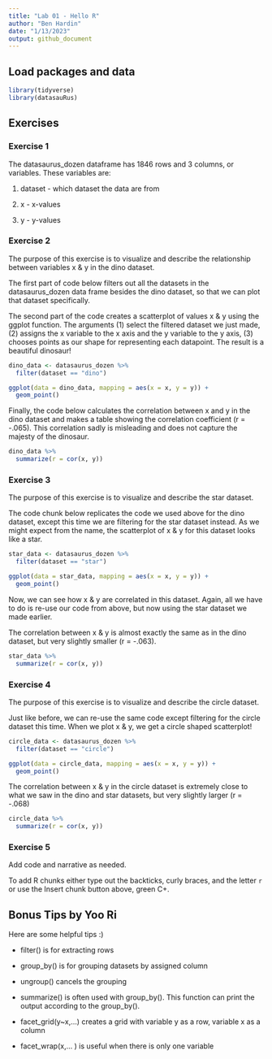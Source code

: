 ```yaml
---
title: "Lab 01 - Hello R"
author: "Ben Hardin"
date: "1/13/2023"
output: github_document
---
```


## Load packages and data

```r
library(tidyverse) 
library(datasauRus)
```

## Exercises

### Exercise 1

The datasaurus_dozen dataframe has 1846 rows and 3 columns, or variables.
These variables are:

1. dataset - which dataset the data are from

2. x - x-values

3. y - y-values

### Exercise 2

The purpose of this exercise is to visualize and describe the relationship between variables x & y in the dino dataset.

The first part of code below filters out all the datasets in the datasaurus_dozen data frame besides the dino dataset, so that we can plot that dataset specifically.

The second part of the code creates a scatterplot of values x & y using the ggplot function. The arguments (1) select the filtered dataset we just made, (2) assigns the x variable to the x axis and the y variable to the y axis, (3) chooses points as our shape for representing each datapoint. The result is a beautiful dinosaur!

```r
dino_data <- datasaurus_dozen %>%
  filter(dataset == "dino")

ggplot(data = dino_data, mapping = aes(x = x, y = y)) +
  geom_point()
```

Finally, the code below calculates the correlation between x and y in the dino dataset and makes a table showing the correlation coefficient (r = -.065). This correlation sadly is misleading and does not capture the majesty of the dinosaur.

```r
dino_data %>%
  summarize(r = cor(x, y))
```

### Exercise 3

The purpose of this exercise is to visualize and describe the star dataset.

The code chunk below replicates the code we used above for the dino dataset, except this time we are filtering for the star dataset instead. As we might expect from the name, the scatterplot of x & y for this dataset looks like a star.


```r
star_data <- datasaurus_dozen %>%
  filter(dataset == "star")

ggplot(data = star_data, mapping = aes(x = x, y = y)) +
  geom_point()
```

Now, we can see how x & y are correlated in this dataset. Again, all we have to do is re-use our code from above, but now using the star dataset we made earlier.

The correlation between x & y is almost exactly the same as in the dino dataset, but very slightly smaller (r = -.063).

```r
star_data %>%
  summarize(r = cor(x, y))
```

### Exercise 4

The purpose of this exercise is to visualize and describe the circle dataset.

Just like before, we can re-use the same code except filtering for the circle dataset this time. When we plot x & y, we get a circle shaped scatterplot!

```r
circle_data <- datasaurus_dozen %>%
  filter(dataset == "circle")

ggplot(data = circle_data, mapping = aes(x = x, y = y)) +
  geom_point()
```
The correlation between x & y in the circle dataset is extremely close to what we saw in the dino and star datasets, but very slightly larger (r = -.068)

```r
circle_data %>%
  summarize(r = cor(x, y))
```

### Exercise 5

Add code and narrative as needed.

To add R chunks either type out the backticks, curly braces, and the letter `r` or use the Insert chunk button above, green C+.



## Bonus Tips by Yoo Ri

Here are some helpful tips :) 

* filter() is for extracting rows

* group_by() is for grouping datasets by assigned column 
* ungroup() cancels the grouping 

* summarize()  is often used with group_by(). This function can print the output according to the group_by().

* facet_grid(y~x,...) creates a grid with variable y as a row, variable x as a column  
* facet_wrap(x,... ) is useful when there is only one variable
